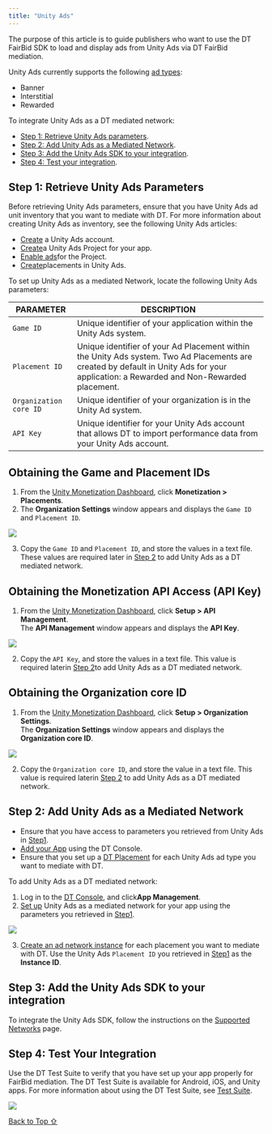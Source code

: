 ```yaml
---
title: "Unity Ads"
---
```


The purpose of this article is to guide publishers who want to use the DT FairBid SDK to load and display ads from Unity Ads via DT FairBid mediation.

Unity Ads currently supports the following [ad types](https://developer.digitalturbine.com/hc/en-us/articles/360010915358-Ad-Types-and-Placement-ID):

* Banner
* Interstitial
* Rewarded

To integrate Unity Ads as a DT mediated network:

* [Step 1: Retrieve Unity Ads parameters](#h_01J8KYBPDGFYWBXMKJF2PBTNN1).
* [Step 2: Add Unity Ads as a Mediated Network](#h_01J539XHGB7SG9M2S82HMH8MGP).
* [Step 3: Add the Unity Ads SDK to your integration](#h_01J539XHGB32CFBR2YVA52Y3ET).
* [Step 4: Test your integration](#h_01JD696125K2HPRR056KHY3B08).

## Step 1: Retrieve Unity Ads Parameters

Before retrieving Unity Ads parameters, ensure that you have Unity Ads ad unit inventory that you want to mediate with DT. For more information about creating Unity Ads as inventory, see the following Unity Ads articles:

* [Create](https://docs.unity.com/cloud/en-us/accounts/create-account "Create a Unity Ads account") a Unity Ads account.
* [Create](https://docs.unity.com/cloud/en-us/projects/create-project)a Unity Ads Project for your app.
* [Enable ads](https://docs.unity.com/monetization-dashboard/en-us/manual/EnablingUnityAds)for the Project.
* [Create](https://docs.unity.com/monetization-dashboard/en-us/manual/create-ad-units-placements)placements in Unity Ads.

To set up Unity Ads as a mediated Network, locate the following Unity Ads parameters:

| PARAMETER              | DESCRIPTION                                                                                                                                                                            |
| ---------------------- | -------------------------------------------------------------------------------------------------------------------------------------------------------------------------------------- |
| `Game ID`              | Unique identifier of your application within the Unity Ads system.                                                                                                                     |
| `Placement ID`         | Unique identifier of your Ad Placement within the Unity Ads system. Two Ad Placements are created by default in Unity Ads for your application: a Rewarded and Non-Rewarded placement. |
| `Organization core ID` | Unique identifier of your organization is in the Unity Ad system.                                                                                                                      |
| `API Key`              | Unique identifier for your Unity Ads account that allows DT to import performance data from your Unity Ads account.                                                                    |

## Obtaining the Game and Placement IDs

1. From the [Unity Monetization Dashboard](https://cloud.unity.com/home/login?redirectTo=Lw==), click **Monetization > Placements**.
2. The **Organization Settings** window appears and displays the `Game ID` and `Placement ID`.

<Frame caption="Unity placement ID.png">
  <img src="https://developer.digitalturbine.com/hc/article_attachments/16134189493148" />
</Frame>

3. Copy the `Game ID` and `Placement ID`, and store the values in a text file. These values are required later in [Step 2](#h_01J539XHGB7SG9M2S82HMH8MGP) to add Unity Ads as a DT mediated network.

## Obtaining the Monetization API Access (API Key)

1. From the [Unity Monetization Dashboard](https://dashboard.unity3d.com/monetization), click **Setup > API Management**.\
   The **API Management** window appears and displays the **API Key**.

<Frame caption="Unity Ads API Key.png">
  <img src="https://developer.digitalturbine.com/hc/article_attachments/16134189495708" />
</Frame>

2. Copy the `API Key`, and store the values in a text file. This value is required laterin [Step 2](#h_01J539XHGB7SG9M2S82HMH8MGP)to add Unity Ads as a DT mediated network.

## Obtaining the Organization core ID

1. From the [Unity Monetization Dashboard](https://dashboard.unity3d.com/monetization), click **Setup > Organization Settings**.\
   The **Organization Settings** window appears and displays the **Organization core ID**.

<Frame caption="organization ID.png">
  <img src="https://developer.digitalturbine.com/hc/article_attachments/16134182116636" />
</Frame>

2. Copy the `Organization core ID`, and store the value in a text file. This value is required laterin [Step 2](#h_01J539XHGB7SG9M2S82HMH8MGP) to add Unity Ads as a DT mediated network.

## Step 2: Add Unity Ads as a Mediated Network

* Ensure that you have access to parameters you retrieved from Unity Ads in [Step1](#h_01J50P77B3CYYMEAZ36BQEC30R).
* [Add your App](https://developer.digitalturbine.com/hc/en-us/articles/14755391313308-Adding-an-App) using the DT Console.
* Ensure that you set up a [DT Placement](https://developer.digitalturbine.com/hc/en-us/articles/15005035293468-Setting-Up-Placements "Create a DT placement") for each Unity Ads ad type you want to mediate with DT.

To add Unity Ads as a DT mediated network:

1. Log in to the [DT Console](https://console.fyber.com/), and click**App Management**.
2. [Set up](https://developer.digitalturbine.com/hc/en-us/articles/15005016082972-Setting-Up-Mediated-Networks) Unity Ads as a mediated network for your app using the parameters you retrieved in [Step1](#h_01J50P77B3CYYMEAZ36BQEC30R).

<Frame caption="Screen_Shot_2023-02-19_at_16.29.08.png">
  <img src="https://developer.digitalturbine.com/hc/article_attachments/9411571047069" />
</Frame>

3. [Create an ad network instance](https://developer.digitalturbine.com/hc/en-us/articles/15111147606428-Setting-Up-Instances) for each placement you want to mediate with DT. Use the Unity Ads `Placement ID` you retrieved in [Step1](#h_01J8M4EQ44JR23M1TSZ3TQPNWM) as the **Instance ID**.

## Step 3: Add the Unity Ads SDK to your integration

To integrate the Unity Ads SDK, follow the instructions on the [Supported Networks](/hc/en-us/articles/360010077777) page.

## Step 4: Test Your Integration

Use the DT Test Suite to verify that you have set up your app properly for FairBid mediation. The DT Test Suite is available for Android, iOS, and Unity apps. For more information about using the DT Test Suite, see [Test Suite](https://developer.digitalturbine.com/hc/en-us/articles/16840582428316-Test-Suite "Using the DT Test Suite").

<Frame caption="DT Test Suite screen showing app is ready for mediation">
  <img src="https://developer.digitalturbine.com/hc/article_attachments/17017418810012" />
</Frame>

[Back to Top ⇧](#top)
